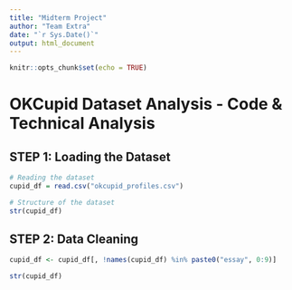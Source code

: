 ```yaml
---
title: "Midterm Project"
author: "Team Extra"
date: "`r Sys.Date()`"
output: html_document
---
```


```r
knitr::opts_chunk$set(echo = TRUE)
```

# OKCupid Dataset Analysis - Code & Technical Analysis

## STEP 1: Loading the Dataset

```r
# Reading the dataset
cupid_df = read.csv("okcupid_profiles.csv")

# Structure of the dataset
str(cupid_df)
```


## STEP 2: Data Cleaning

```r
cupid_df <- cupid_df[, !names(cupid_df) %in% paste0("essay", 0:9)]

str(cupid_df)

```


